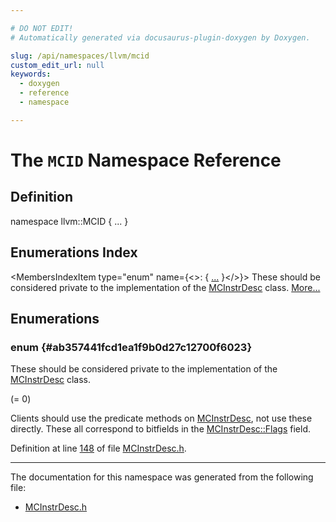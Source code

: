 ```yaml
---

# DO NOT EDIT!
# Automatically generated via docusaurus-plugin-doxygen by Doxygen.

slug: /api/namespaces/llvm/mcid
custom_edit_url: null
keywords:
  - doxygen
  - reference
  - namespace

---
```





# The `MCID` Namespace Reference

<DoxygenPage pluginConfig={pluginConfig}>



## Definition

<CodeBlock>namespace llvm::MCID &#123; ... &#125;</CodeBlock>

## Enumerations Index

<MembersIndex>

<MembersIndexItem
  type="enum"
  name={<>:  &#123; <a href="#ab357441fcd1ea1f9b0d27c12700f6023">...</a> &#125;</>}>
These should be considered private to the implementation of the <a href="/docs/api/classes/llvm/mcinstrdesc">MCInstrDesc</a> class. <a href="#ab357441fcd1ea1f9b0d27c12700f6023">More...</a>
</MembersIndexItem>

</MembersIndex>


<SectionDefinition>

## Enumerations

### enum  {#ab357441fcd1ea1f9b0d27c12700f6023}

<MemberDefinition
  prototype="enum llvm::MCID::Flag ">
These should be considered private to the implementation of the <a href="/docs/api/classes/llvm/mcinstrdesc">MCInstrDesc</a> class.

<EnumerationList title="Enumeration values">

<Link id="ab357441fcd1ea1f9b0d27c12700f6023a99de85e8619d9f7237f6434e655aa8af" />
<EnumerationListItem name="PreISelOpcode">
 (= 0)
</EnumerationListItem>

<Link id="ab357441fcd1ea1f9b0d27c12700f6023a06448010e7faa3713221a1b768380957" />
<EnumerationListItem name="Variadic">

</EnumerationListItem>

<Link id="ab357441fcd1ea1f9b0d27c12700f6023a330ed49df68eb049e1a7f9f331a07d08" />
<EnumerationListItem name="HasOptionalDef">

</EnumerationListItem>

<Link id="ab357441fcd1ea1f9b0d27c12700f6023ab96d69e82db1bb1326a1d12b8a1e0076" />
<EnumerationListItem name="Pseudo">

</EnumerationListItem>

<Link id="ab357441fcd1ea1f9b0d27c12700f6023ad6fc37a26e7cdfb78a406be0ecf2f521" />
<EnumerationListItem name="Meta">

</EnumerationListItem>

<Link id="ab357441fcd1ea1f9b0d27c12700f6023a5416d9f1bd5f533efddadf17d713e469" />
<EnumerationListItem name="Return">

</EnumerationListItem>

<Link id="ab357441fcd1ea1f9b0d27c12700f6023a5e4ba738cf7144b3dfc5ff4947351349" />
<EnumerationListItem name="EHScopeReturn">

</EnumerationListItem>

<Link id="ab357441fcd1ea1f9b0d27c12700f6023a463baf545246fea9718664d933ffe66f" />
<EnumerationListItem name="Call">

</EnumerationListItem>

<Link id="ab357441fcd1ea1f9b0d27c12700f6023a24b6e620b18edd37201fb9c0897835a8" />
<EnumerationListItem name="Barrier">

</EnumerationListItem>

<Link id="ab357441fcd1ea1f9b0d27c12700f6023af121d798d2c14b32e81d537a1f0cff8d" />
<EnumerationListItem name="Terminator">

</EnumerationListItem>

<Link id="ab357441fcd1ea1f9b0d27c12700f6023a359237c780f7c8e40645575826da8a3c" />
<EnumerationListItem name="Branch">

</EnumerationListItem>

<Link id="ab357441fcd1ea1f9b0d27c12700f6023ac3c34b10dadcdbcc85552097cf077393" />
<EnumerationListItem name="IndirectBranch">

</EnumerationListItem>

<Link id="ab357441fcd1ea1f9b0d27c12700f6023a1328ed43be8173506f59f88c9bfd8b8c" />
<EnumerationListItem name="Compare">

</EnumerationListItem>

<Link id="ab357441fcd1ea1f9b0d27c12700f6023aaeaafb46babde1143b2fa296b164a5c4" />
<EnumerationListItem name="MoveImm">

</EnumerationListItem>

<Link id="ab357441fcd1ea1f9b0d27c12700f6023a37d39f9011275aa3445928f6b0037246" />
<EnumerationListItem name="MoveReg">

</EnumerationListItem>

<Link id="ab357441fcd1ea1f9b0d27c12700f6023a1f4c637ab112633eebd0f503b71be732" />
<EnumerationListItem name="Bitcast">

</EnumerationListItem>

<Link id="ab357441fcd1ea1f9b0d27c12700f6023a32dbd2c72a98eaee90e3ad5ef7b5af16" />
<EnumerationListItem name="Select">

</EnumerationListItem>

<Link id="ab357441fcd1ea1f9b0d27c12700f6023a35dba8ebfddf32172dee2f54483c044a" />
<EnumerationListItem name="DelaySlot">

</EnumerationListItem>

<Link id="ab357441fcd1ea1f9b0d27c12700f6023aae43507b1a7708c07602a361936f7de3" />
<EnumerationListItem name="FoldableAsLoad">

</EnumerationListItem>

<Link id="ab357441fcd1ea1f9b0d27c12700f6023a530d5e41c3cf67937c373da61c65acd4" />
<EnumerationListItem name="MayLoad">

</EnumerationListItem>

<Link id="ab357441fcd1ea1f9b0d27c12700f6023a50b76935e53196d5d0610736ed52386d" />
<EnumerationListItem name="MayStore">

</EnumerationListItem>

<Link id="ab357441fcd1ea1f9b0d27c12700f6023a6d8ad5d1cd35c1093591f1eb9512d3e8" />
<EnumerationListItem name="MayRaiseFPException">

</EnumerationListItem>

<Link id="ab357441fcd1ea1f9b0d27c12700f6023a9222c946b8b605c95952eedf035a7eff" />
<EnumerationListItem name="Predicable">

</EnumerationListItem>

<Link id="ab357441fcd1ea1f9b0d27c12700f6023a8c84f3a089d61a5e72ba0a166cf74e2c" />
<EnumerationListItem name="NotDuplicable">

</EnumerationListItem>

<Link id="ab357441fcd1ea1f9b0d27c12700f6023af8bff71a05bf850313aede4b0f0af856" />
<EnumerationListItem name="UnmodeledSideEffects">

</EnumerationListItem>

<Link id="ab357441fcd1ea1f9b0d27c12700f6023a3ef69fec39e2c626336993c9774dc406" />
<EnumerationListItem name="Commutable">

</EnumerationListItem>

<Link id="ab357441fcd1ea1f9b0d27c12700f6023a4dc2f8bf7dec9f3153e6aed4db5cb010" />
<EnumerationListItem name="ConvertibleTo3Addr">

</EnumerationListItem>

<Link id="ab357441fcd1ea1f9b0d27c12700f6023ad14700fd3b1c636ccbbdac0e94dd8bf9" />
<EnumerationListItem name="UsesCustomInserter">

</EnumerationListItem>

<Link id="ab357441fcd1ea1f9b0d27c12700f6023a4dd7557d1d8cb30db26e0e28228c1cc7" />
<EnumerationListItem name="HasPostISelHook">

</EnumerationListItem>

<Link id="ab357441fcd1ea1f9b0d27c12700f6023a8862ede68c58eb6c127dc1f9fba7c8ab" />
<EnumerationListItem name="Rematerializable">

</EnumerationListItem>

<Link id="ab357441fcd1ea1f9b0d27c12700f6023a483f86b4470ddff0e7cf0e94253e07af" />
<EnumerationListItem name="CheapAsAMove">

</EnumerationListItem>

<Link id="ab357441fcd1ea1f9b0d27c12700f6023a986397153989297cba4e0cf19b75412a" />
<EnumerationListItem name="ExtraSrcRegAllocReq">

</EnumerationListItem>

<Link id="ab357441fcd1ea1f9b0d27c12700f6023a136b35119a9335091735d1faf665281d" />
<EnumerationListItem name="ExtraDefRegAllocReq">

</EnumerationListItem>

<Link id="ab357441fcd1ea1f9b0d27c12700f6023aabce0250d60b95b97ff41ff41ba030d6" />
<EnumerationListItem name="RegSequence">

</EnumerationListItem>

<Link id="ab357441fcd1ea1f9b0d27c12700f6023ade54f56905df7c591ac1baf60adf8ed5" />
<EnumerationListItem name="ExtractSubreg">

</EnumerationListItem>

<Link id="ab357441fcd1ea1f9b0d27c12700f6023ad36e4d09ad9fb9f039b446fa505149ad" />
<EnumerationListItem name="InsertSubreg">

</EnumerationListItem>

<Link id="ab357441fcd1ea1f9b0d27c12700f6023a63a45e5b4f6037c05b07b9dc2c7ded46" />
<EnumerationListItem name="Convergent">

</EnumerationListItem>

<Link id="ab357441fcd1ea1f9b0d27c12700f6023a2b016c207343046b2bac45e69e76dcec" />
<EnumerationListItem name="Add">

</EnumerationListItem>

<Link id="ab357441fcd1ea1f9b0d27c12700f6023a07f4679af9a7f7ea34150e7f6354c0d2" />
<EnumerationListItem name="Trap">

</EnumerationListItem>

<Link id="ab357441fcd1ea1f9b0d27c12700f6023a3f20b8867db586190253ce9c9399cd3d" />
<EnumerationListItem name="VariadicOpsAreDefs">

</EnumerationListItem>

<Link id="ab357441fcd1ea1f9b0d27c12700f6023af08df35a985db315d7e9057ecbdff04d" />
<EnumerationListItem name="Authenticated">

</EnumerationListItem>

</EnumerationList>

Clients should use the predicate methods on <a href="/docs/api/classes/llvm/mcinstrdesc">MCInstrDesc</a>, not use these directly. These all correspond to bitfields in the <a href="/docs/api/classes/llvm/mcinstrdesc/#a27d4264231f86aafeaf8fb38e53342ee">MCInstrDesc::Flags</a> field.

Definition at line <a href="/docs/api/files/include/include/llvm/include/llvm/mc/mcinstrdesc-h/#l00148">148</a> of file <a href="/docs/api/files/include/include/llvm/include/llvm/mc/mcinstrdesc-h">MCInstrDesc.h</a>.
</MemberDefinition>

</SectionDefinition>

<hr/>

The documentation for this namespace was generated from the following file:

<ul>
<li><a href="/docs/api/files/include/include/llvm/include/llvm/mc/mcinstrdesc-h">MCInstrDesc.h</a></li>
</ul>

</DoxygenPage>
